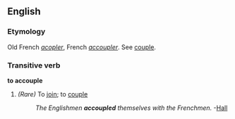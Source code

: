 ==English==
===Etymology===
Old French ''[[acopler]]'', French ''[[accoupler]]''. See [[couple]].

===Transitive verb===
'''to accouple'''

#''(Rare)'' To [[join]]; to [[couple]]
#:''The Englishmen '''accoupled''' themselves with the Frenchmen.'' -[[Hall]]